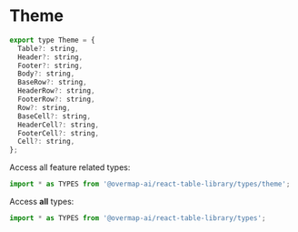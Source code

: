 
<Meta title="Types/Theme" />

# Theme

```javascript
export type Theme = {
  Table?: string,
  Header?: string,
  Footer?: string,
  Body?: string,
  BaseRow?: string,
  HeaderRow?: string,
  FooterRow?: string,
  Row?: string,
  BaseCell?: string,
  HeaderCell?: string,
  FooterCell?: string,
  Cell?: string,
};
```

Access all feature related types:

```javascript
import * as TYPES from '@overmap-ai/react-table-library/types/theme';
```

Access **all** types:

```javascript
import * as TYPES from '@overmap-ai/react-table-library/types';
```
